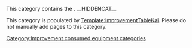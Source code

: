 This category contains the {{lcfirst:{{PAGENAME}}}}.
<includeonly>__HIDDENCAT__[[Category:Improvement consumed equipment categories]]</includeonly>

This category is populated by [[Template:ImprovementTableKai]]. Please do not manually add pages to this category.